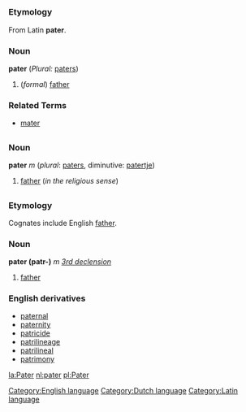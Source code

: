=={{en}}==
[[Category:English language]]
===Etymology===
From Latin '''pater'''.
===Noun===
'''pater''' (''Plural:'' [[pater]]s)
#(''formal'') [[father]]

===Related Terms===
*[[mater]]

=={{nl}}==
[[Category:Dutch language]]
===Noun===
'''pater''' ''m'' (''plural'': [[paters]], diminutive: [[patertje]])
# [[father]] (''in the religious sense'')
=={{la}}==
[[Category:Latin language]]
===Etymology===
Cognates include English [[father]].
===Noun===
'''pater (patr-)''' ''m'' ''[[Wiktionary Appendix:Latin third declension|3rd declension]]''
#[[father]]
===English derivatives===
*[[paternal]]
*[[paternity]]
*[[patricide]]
*[[patrilineage]]
*[[patrilineal]]
*[[patrimony]]

[[la:Pater]]
[[nl:pater]]
[[pl:Pater]]